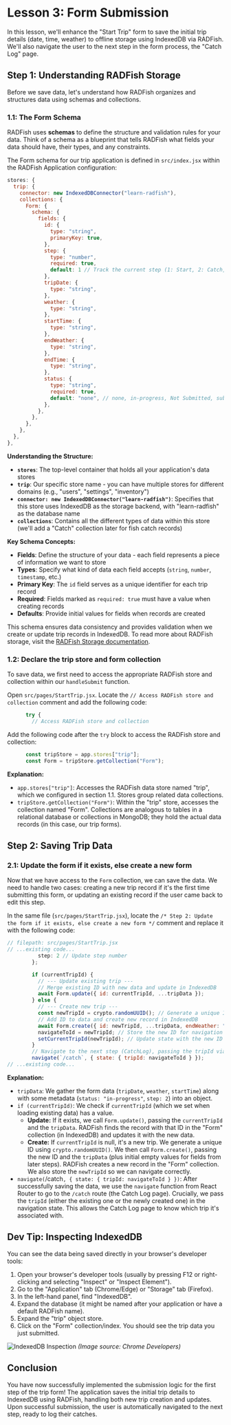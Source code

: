 # Lesson 3: Form Submission

In this lesson, we'll enhance the "Start Trip" form to save the initial trip details (date, time, weather) to offline storage using IndexedDB via RADFish. We'll also navigate the user to the next step in the form process, the "Catch Log" page.

## Step 1: Understanding RADFish Storage

Before we save data, let's understand how RADFish organizes and structures data using schemas and collections.

### 1.1: The Form Schema

RADFish uses **schemas** to define the structure and validation rules for your data. Think of a schema as a blueprint that tells RADFish what fields your data should have, their types, and any constraints.

The Form schema for our trip application is defined in `src/index.jsx` within the RADFish Application configuration:

```jsx title="src/index.jsx" showLineNumbers=20
stores: {
  trip: {
    connector: new IndexedDBConnector("learn-radfish"),
    collections: {
      Form: {
        schema: {
          fields: {
            id: {
              type: "string",
              primaryKey: true,
            },
            step: {
              type: "number",
              required: true,
              default: 1 // Track the current step (1: Start, 2: Catch, 3: End, 4: Review)
            },
            tripDate: {
              type: "string",
            },
            weather: {
              type: "string",
            },
            startTime: {
              type: "string",
            },
            endWeather: {
              type: "string",
            },
            endTime: {
              type: "string",
            },
            status: {
              type: "string",
              required: true,
              default: "none", // none, in-progress, Not Submitted, submitted
            },
          },
        },
      },
    },
  },
},
```

**Understanding the Structure:**

- **`stores`**: The top-level container that holds all your application's data stores
- **`trip`**: Our specific store name - you can have multiple stores for different domains (e.g., "users", "settings", "inventory")
- **`connector: new IndexedDBConnector("learn-radfish")`**: Specifies that this store uses IndexedDB as the storage backend, with "learn-radfish" as the database name
- **`collections`**: Contains all the different types of data within this store (we'll add a "Catch" collection later for fish catch records)

**Key Schema Concepts:**

- **Fields**: Define the structure of your data - each field represents a piece of information we want to store
- **Types**: Specify what kind of data each field accepts (`string`, `number`, `timestamp`, etc.)
- **Primary Key**: The `id` field serves as a unique identifier for each trip record
- **Required**: Fields marked as `required: true` must have a value when creating records
- **Defaults**: Provide initial values for fields when records are created

This schema ensures data consistency and provides validation when we create or update trip records in IndexedDB. To read more about RADFish storage, visit the [RADFish Storage documentation](https://nmfs-radfish.github.io/radfish/design-system/storage).

### 1.2: Declare the trip store and form collection

To save data, we first need to access the appropriate RADFish store and collection within our `handleSubmit` function.

Open `src/pages/StartTrip.jsx`. Locate the `// Access RADFish store and collection` comment and add the following code:

```jsx title="src/pages/StartTrip.jsx" showLineNumbers=202
      try {
        // Access RADFish store and collection
```

Add the following code after the `try` block to access the RADFish store and collection:

```jsx title="src/pages/StartTrip.jsx" showLineNumbers=203
      const tripStore = app.stores["trip"];
      const Form = tripStore.getCollection("Form");
```

**Explanation:**

- `app.stores["trip"]`: Accesses the RADFish data store named "trip", which we configured in section 1.1. Stores group related data collections.
- `tripStore.getCollection("Form")`: Within the "trip" store, accesses the collection named "Form". Collections are analogous to tables in a relational database or collections in MongoDB; they hold the actual data records (in this case, our trip forms).

## Step 2: Saving Trip Data

### 2.1: Update the form if it exists, else create a new form

Now that we have access to the `Form` collection, we can save the data. We need to handle two cases: creating a new trip record if it's the first time submitting this form, or updating an existing record if the user came back to edit this step.

In the same file (`src/pages/StartTrip.jsx`), locate the `/* Step 2: Update the form if it exists, else create a new form */` comment and replace it with the following code:

```javascript
// filepath: src/pages/StartTrip.jsx
// ...existing code...
          step: 2 // Update step number
        };

        if (currentTripId) {
          // --- Update existing trip ---
          // Merge existing ID with new data and update in IndexedDB
          await Form.update({ id: currentTripId, ...tripData });
        } else {
          // --- Create new trip ---
          const newTripId = crypto.randomUUID(); // Generate a unique ID
          // Add ID to data and create new record in IndexedDB
          await Form.create({ id: newTripId, ...tripData, endWeather: "", endTime: "" });
          navigateToId = newTripId; // Store the new ID for navigation
          setCurrentTripId(newTripId); // Update state with the new ID
        }
        // Navigate to the next step (CatchLog), passing the tripId via state
        navigate(`/catch`, { state: { tripId: navigateToId } });
// ...existing code...
```

**Explanation:**

- `tripData`: We gather the form data (`tripDate`, `weather`, `startTime`) along with some metadata (`status: "in-progress"`, `step: 2`) into an object.
- `if (currentTripId)`: We check if `currentTripId` (which we set when loading existing data) has a value.
  - **Update:** If it exists, we call `Form.update()`, passing the `currentTripId` and the `tripData`. RADFish finds the record with that ID in the "Form" collection (in IndexedDB) and updates it with the new data.
  - **Create:** If `currentTripId` is null, it's a new trip. We generate a unique ID using `crypto.randomUUID()`. We then call `Form.create()`, passing the new ID and the `tripData` (plus initial empty values for fields from later steps). RADFish creates a new record in the "Form" collection. We also store the `newTripId` so we can navigate correctly.
- `navigate(`/catch`, { state: { tripId: navigateToId } })`: After successfully saving the data, we use the `navigate` function from React Router to go to the `/catch` route (the Catch Log page). Crucially, we pass the `tripId` (either the existing one or the newly created one) in the navigation state. This allows the Catch Log page to know which trip it's associated with.

## Dev Tip: Inspecting IndexedDB

You can see the data being saved directly in your browser's developer tools:

1.  Open your browser's developer tools (usually by pressing F12 or right-clicking and selecting "Inspect" or "Inspect Element").
2.  Go to the "Application" tab (Chrome/Edge) or "Storage" tab (Firefox).
3.  In the left-hand panel, find "IndexedDB".
4.  Expand the database (it might be named after your application or have a default RADFish name).
5.  Expand the "trip" object store.
6.  Click on the "Form" collection/index. You should see the trip data you just submitted.

![IndexedDB Inspection](https://developer.chrome.com/static/docs/devtools/storage/indexeddb/image/indexeddb-data-preview-key_1440.png)
_(Image source: Chrome Developers)_

## Conclusion

You have now successfully implemented the submission logic for the first step of the trip form! The application saves the initial trip details to IndexedDB using RADFish, handling both new trip creation and updates. Upon successful submission, the user is automatically navigated to the next step, ready to log their catches.
